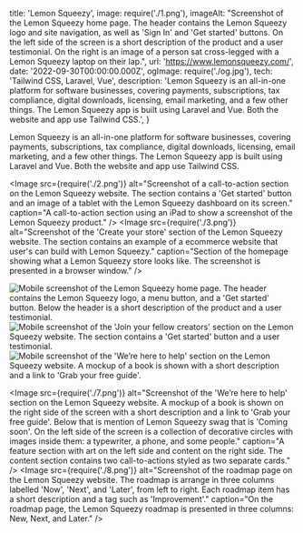   title: 'Lemon Squeezy',
  image: require('./1.png'),
  imageAlt: "Screenshot of the Lemon Squeezy home page. The header contains the Lemon Squeezy logo and site navigation, as well as 'Sign In' and 'Get started' buttons. On the left side of the screen is a short description of the product and a user testimonial. On the right is an image of a person sat cross-legged with a Lemon Squeezy laptop on their lap.",
  url: 'https://www.lemonsqueezy.com/',
  date: '2022-09-30T00:00:00.000Z',
  ogImage: require('./og.jpg'),
  tech: 'Tailwind CSS, Laravel, Vue',
  description: 'Lemon Squeezy is an all-in-one platform for software businesses, covering payments, subscriptions, tax compliance, digital downloads, licensing, email marketing, and a few other things. The Lemon Squeezy app is built using Laravel and Vue. Both the website and app use Tailwind CSS.',
}

<Intro title="An all-in-one platform for selling digital products online.">

Lemon Squeezy is an all-in-one platform for software businesses, covering payments, subscriptions, tax compliance, digital downloads, licensing, email marketing, and a few other things. The Lemon Squeezy app is built using Laravel and Vue. Both the website and app use Tailwind CSS.

</Intro>

<Image src={require('./2.png')} alt="Screenshot of a call-to-action section on the Lemon Squeezy website. The section contains a 'Get started' button and an image of a tablet with the Lemon Squeezy dashboard on its screen." caption="A call-to-action section using an iPad to show a screenshot of the Lemon Squeezy product." />
<Image src={require('./3.png')} alt="Screenshot of the 'Create your store' section of the Lemon Squeezy website. The section contains an example of a ecommerce website that user's can build with Lemon Squeezy." caption="Section of the homepage showing what a Lemon Squeezy store looks like. The screenshot is presented in a browser window." />

<Mobile caption="The Lemon Squeezy website experience on mobile devices.">
  <Image src={require('./4.png')} alt="Mobile screenshot of the Lemon Squeezy home page. The header contains the Lemon Squeezy logo, a menu button, and a 'Get started' button. Below the header is a short description of the product and a user testimonial." />
  <Image src={require('./5.png')} alt="Mobile screenshot of the 'Join your fellow creators' section on the Lemon Squeezy website. The section contains a 'Get started' button and a user testimonial." />
  <Image src={require('./6.png')} alt="Mobile screenshot of the 'We’re here to help' section on the Lemon Squeezy website. A mockup of a book is shown with a short description and a link to 'Grab your free guide'." />
</Mobile>

<Image src={require('./7.png')} alt="Screenshot of the 'We’re here to help' section on the Lemon Squeezy website. A mockup of a book is shown on the right side of the screen with a short description and a link to 'Grab your free guide'. Below that is mention of Lemon Squeezy swag that is 'Coming soon'. On the left side of the screen is a collection of decorative circles with images inside them: a typewriter, a phone, and some people." caption="A feature section with art on the left side and content on the right side. The content section contains two call-to-actions styled as two separate cards." />
<Image src={require('./8.png')} alt="Screenshot of the roadmap page on the Lemon Squeezy website. The roadmap is arrange in three columns labelled 'Now', 'Next', and 'Later', from left to right. Each roadmap item has a short description and a tag such as 'Improvement'." caption="On the roadmap page, the Lemon Squeezy roadmap is presented in three columns: New, Next, and Later." />
